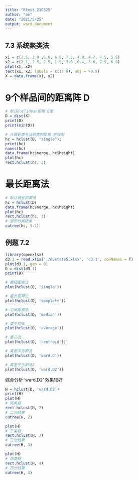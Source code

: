 ```yaml
---
title: "Rtest_210525"
author: "ae"
date: "2021/5/25"
output: word_document
---
```



## 7.3 系统聚类法
```r
x1 = c(2.5, 3.0 ,6.0, 6.6, 7.2, 4.0, 4.7, 4.5, 5.5)
x2 = c(2.1, 2.5, 2.5, 1.5, 3.0 ,6.4, 5.6, 7.9, 6.9)
plot(x1, x2)
text(x1, x2, labels = c(1: 9), adj = -0.5)
X = data.frame(x1, x2)
```


# 9个样品间的距离阵 D
```r
# 默认Euclidean距离 Q型
D = dist(X)
print(D)
print(min(D))

# 计算新类与当前类的距离 并绘图
hc = hclust(D, "single");
print(hc)
names(hc)
data.frame(hc$merge, hc$height)
plot(hc)
rect.hclust(hc, 3)
```

# 最长距离法
```r
# 默认最长距离法
hc = hclust(D)
data.frame(hc$merge, hc$height)
plot(hc)
rect.hclust(hc, 3)
# 显示分类结果
cutree(hc, 9:1)

```

## 例题 7.2
```r
library(openxlsx)
d3.1 = read.xlsx('./mvstats5.xlsx', 'd3.1', rowNames = T)
plot(d3.1, gap = 0)
D = dist(d3.1)
print(D)
```

```r
# 最短距离法
plot(hclust(D, 'single'))
```

```r
# 最长距离法
plot(hclust(D, 'complete'))
```

```r
# 中间距离法
plot(hclust(D, 'median'))
```

```r
# 类平均法
plot(hclust(D, 'average'))
```

```r
# 重心法
plot(hclust(D, 'centroid'))
```

```r
# 离差平方和法
plot(hclust(D, 'ward.D'))
```

```r
# 离差平方和法2
plot(hclust(D, 'ward.D2'))
```

综合分析 'ward.D2' 效果较好
```r
H = hclust(D, 'ward.D2')
print(H)
plot(H)
# 两类框
rect.hclust(H, 2)
# 二分结果
cutree(H, 2)
```

```r
plot(H)
# 三类框
rect.hclust(H, 3)
# 三分结果
cutree(H, 3)
```

```r
plot(H)
# 四类框
rect.hclust(H, 4)
# 四分结果
cutree(H, 4)
```